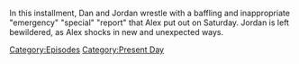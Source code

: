 {{DEFAULTSORT:
    #_EPISODE_0858:October 7, 2023
}}{{Episode
    | title           = October 7, 2023
    | caption         = Listen to this episode on [https://knowledgefight.libsyn.com/858-october-7-2023 Libsyn] [https://open.spotify.com/episode/6KpmDa7jv32AlJb0U9Zg6e Spotify]
    | episodeNumber   = 858
    | length          = 01:50:46
    | airDate         = October 11, 2023
    | coverageDate    = October 7, 2023
    | episodeType     = [[:Category:Present Day|Present Day]]
    | appearance      = [[Kent Heckenlively]]
    | previousEpisode = [[857: Live In London (Night 2)]]
}}

{{Stub}}

In this installment, Dan and Jordan wrestle with a baffling and inappropriate "emergency" "special" "report" that Alex put out on Saturday.  Jordan is left bewildered, as Alex shocks in new and unexpected ways.

[[Category:Episodes]]
[[Category:Present Day]]
